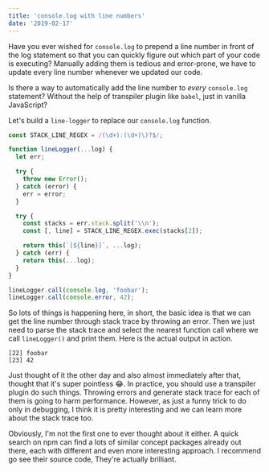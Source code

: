 ```yaml
---
title: 'console.log with line numbers'
date: '2019-02-17'
---
```


Have you ever wished for `console.log` to prepend a line number in front of the log statement so that you can quickly figure out which part of your code is executing? Manually adding them is tedious and error-prone, we have to update every line number whenever we updated our code.

Is there a way to automatically add the line number to _every_ `console.log` statement? Without the help of transpiler plugin like `babel`, just in vanilla JavaScript?

Let's build a `line-logger` to replace our `console.log` function.

```js {7,13,14}
const STACK_LINE_REGEX = /(\d+):(\d+)\)?$/;

function lineLogger(...log) {
  let err;

  try {
    throw new Error();
  } catch (error) {
    err = error;
  }

  try {
    const stacks = err.stack.split('\\n');
    const [, line] = STACK_LINE_REGEX.exec(stacks[2]);

    return this(`[${line}]`, ...log);
  } catch (err) {
    return this(...log);
  }
}

lineLogger.call(console.log, 'foobar');
lineLogger.call(console.error, 42);
```

So lots of things is happening here, in short, the basic idea is that we can get the line number through stack trace by throwing an error. Then we just need to parse the stack trace and select the nearest function call where we call `lineLogger()` and print them. Here is the actual output in action.

```
[22] foobar
[23] 42
```

Just thought of it the other day and also almost immediately after that, thought that it's super pointless 😂. In practice, you should use a transpiler plugin do such things. Throwing errors and generate stack trace for each of them is going to harm performance. However, as just a funny trick to do only in debugging, I think it is pretty interesting and we can learn more about the stack trace too.

Obviously, I'm not the first one to ever thought about it either. A quick search on npm can find a lots of similar concept packages already out there, each with different and even more interesting approach. I recommend go see their source code, They're actually brilliant.
